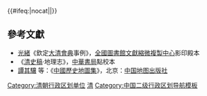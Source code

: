 {{Navbox
|name = 清朝陝西省行政區劃
|state =
|listclass = hlist
|title = [[清朝]][[陝西省 (清朝)|陝西省]][[清朝行政區劃|行政區劃]]

|group1 = [[西乾鄜道]]<sup>1</sup>
|list1 =
* [[西安府]]
* [[乾州直隸州|乾州]]
* [[鄜州直隸州|鄜州]]

|group2=[[潼商道]]
|list2=
* [[同州府]]
* [[商州直隸州|商州]]

|group3=[[鳳邠道]]<sup>2</sup>
|list3=
* [[鳳翔府]]
* [[邠州 (彬州)|邠州]]

|group4 = [[陝安道]]
|list4 =
* [[漢中府]]
* [[興安府]]

|group5 = [[延榆綏道]]
|list5 =
* [[延安府]]
* [[榆林府]]
* [[綏德直隸州|綏德州]]

|belowstyle = text-align: left;
|below =
* 註<sup>1</sup>：以本省糧儲道兼
* 註<sup>2</sup>：以本省鹽法道兼
}}<includeonly>{{#ifeq:{{{1}}}|nocat||[[Category:清朝行政区划单位]]}}</includeonly><noinclude>

== 參考文獻 ==
* [[光緒]]《欽定[[大清會典]]事例》，[[全國圖書館文獻縮微複製中心]]影印殿本
* 《[[清史稿]]·地理志》，[[中華書局]]點校本
* [[譚其驤]] 等：《[[中國歷史地圖集]]》，北京：[[中国地图出版社]]

[[Category:中国各朝代行政区划导航模板|清]]
[[Category:清朝行政区划导航模板| ]]
[[Category:中国二级行政区划导航模板]]
</noinclude>